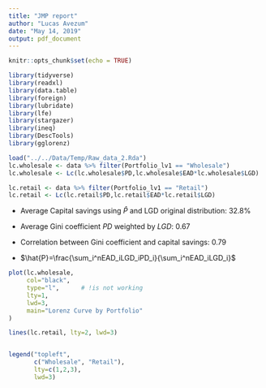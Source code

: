 ```yaml
---
title: "JMP report"
author: "Lucas Avezum"
date: "May 14, 2019"
output: pdf_document
---
```


```r
knitr::opts_chunk$set(echo = TRUE)

library(tidyverse)                                                             ## excel files and,
library(readxl)                                                            ## load the libraries.
library(data.table)
library(foreign)
library(lubridate)
library(lfe)
library(stargazer)
library(ineq)
library(DescTools)
library(gglorenz)


```
```r
load("../../Data/Temp/Raw_data_2.Rda")
lc.wholesale <- data %>% filter(Portfolio_lv1 == "Wholesale") 
lc.wholesale <- Lc(lc.wholesale$PD,lc.wholesale$EAD*lc.wholesale$LGD)

lc.retail <- data %>% filter(Portfolio_lv1 == "Retail") 
lc.retail <- Lc(lc.retail$PD,lc.retail$EAD*lc.retail$LGD)
```



- Average Capital savings using $\hat{P}$ and LGD original distribution: 32.8% 

- Average Gini coefficient $PD$ weighted by $LGD$: 0.67

- Correlation between Gini coefficient and capital savings: 0.79


- $\hat{P}=\frac{\sum_i^nEAD_iLGD_iPD_i}{\sum_i^nEAD_iLGD_i}$ \newline


```r
plot(lc.wholesale,
     col="black",
     type="l",      # !is not working
     lty=1,
     lwd=3,
     main="Lorenz Curve by Portfolio"     
)

lines(lc.retail, lty=2, lwd=3)


legend("topleft",
       c("Wholesale", "Retail"),
       lty=c(1,2,3),
       lwd=3)
```

